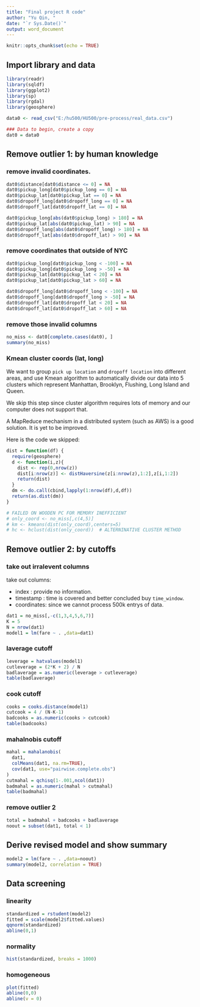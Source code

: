 ```yaml
---
title: "Final project R code"
author: "Yu Qin, "
date: "`r Sys.Date()`"
output: word_document
---
```


```r
knitr::opts_chunk$set(echo = TRUE)
```

## Import library and data

```r
library(readr)
library(sqldf)
library(ggplot2)
library(sp)
library(rgdal)
library(geosphere)

data0 <- read_csv("E:/hu500/HU500/pre-process/real_data.csv")

### Data to begin, create a copy
dat0 = data0
```

## Remove outlier 1: by human knowledge

### remove invalid coordinates.

```r
dat0$distance[dat0$distance <= 0] = NA
dat0$pickup_long[dat0$pickup_long == 0] = NA
dat0$pickup_lat[dat0$pickup_lat == 0] = NA
dat0$dropoff_long[dat0$dropoff_long == 0] = NA
dat0$dropoff_lat[dat0$dropoff_lat == 0] = NA

dat0$pickup_long[abs(dat0$pickup_long) > 180] = NA
dat0$pickup_lat[abs(dat0$pickup_lat) > 90] = NA
dat0$dropoff_long[abs(dat0$dropoff_long) > 180] = NA
dat0$dropoff_lat[abs(dat0$dropoff_lat) > 90] = NA
```

### remove coordinates that outside of NYC

```r
dat0$pickup_long[dat0$pickup_long < -100] = NA
dat0$pickup_long[dat0$pickup_long > -50] = NA
dat0$pickup_lat[dat0$pickup_lat < 20] = NA
dat0$pickup_lat[dat0$pickup_lat > 60] = NA

dat0$dropoff_long[dat0$dropoff_long < -100] = NA
dat0$dropoff_long[dat0$dropoff_long > -50] = NA
dat0$dropoff_lat[dat0$dropoff_lat < 20] = NA
dat0$dropoff_lat[dat0$dropoff_lat > 60] = NA
```

### remove those invalid columns

```r
no_miss <- dat0[complete.cases(dat0), ]
summary(no_miss)
```

### Kmean cluster coords (lat, long)

We want to group `pick up location` and `dropoff location` into different areas, and use Kmean algorithm to automatically divide our data into 5 clusters which represent Manhattan, Brooklyn, Flushing, Long Island and Queen. 

We skip this step since cluster algorithm requires lots of memory and our computer does not support that.

A MapReduce mechanism in a distributed system (such as AWS) is a good solution. It is yet to be improved. 

Here is the code we skipped:

```r
dist = function(df) {
  require(geosphere)
  d <- function(i,z){
    dist <- rep(0,nrow(z))
    dist[i:nrow(z)] <- distHaversine(z[i:nrow(z),1:2],z[i,1:2])
    return(dist)
  }
  dm <- do.call(cbind,lapply(1:nrow(df),d,df))
  return(as.dist(dm))
}

# FAILED ON WOODEN PC FOR MEMORY INEFFICIENT
# only_coord <- no_miss[,c(4,5)]
# km <- kmeans(dist(only_coord),centers=5)
# hc <- hclust(dist(only_coord))  # ALTERNINATIVE CLUSTER METHOD
```

## Remove outlier 2: by cutoffs

### take out irralevent columns

take out columns: 

- index      : provide no information. 
- timestamp  : time is covered and better concluded buy `time_window`.
- coordinates: since we cannot process 500k entrys of data. 

```r
dat1 = no_miss[,-c(1,3,4,5,6,7)]
K = 5
N = nrow(dat1)
model1 = lm(fare ~ . ,data=dat1)
```

### laverage cutoff

```r
leverage = hatvalues(model1)
cutleverage = (2*K + 2) / N
badlaverage = as.numeric(leverage > cutleverage)
table(badlaverage)
```


### cook cutoff

```r
cooks = cooks.distance(model1)
cutcook = 4 / (N-K-1)
badcooks = as.numeric(cooks > cutcook)
table(badcooks)
```

### mahalnobis cutoff

```r
mahal = mahalanobis(
  dat1,
  colMeans(dat1, na.rm=TRUE),
  cov(dat1, use="pairwise.complete.obs")
)
cutmahal = qchisq(1-.001,ncol(dat1))
badmahal = as.numeric(mahal > cutmahal)
table(badmahal)
```

### remove outlier 2

```r
total = badmahal + badcooks + badlaverage
noout = subset(dat1, total < 1)
```


## Derive revised model and show summary

```r
model2 = lm(fare ~ . ,data=noout)
summary(model2, correlation = TRUE)
```


## Data screening

### linearity

```r
standardized = rstudent(model2)
fitted = scale(model2$fitted.values)
qqnorm(standardized)
abline(0,1)
```

### normality
```r
hist(standardized, breaks = 1000)
```

### homogeneous
```r
plot(fitted)
abline(0,0)
abline(v = 0)
```



